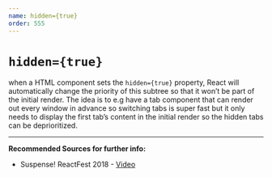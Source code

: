 ```yaml
---
name: hidden={true}
order: 555
---
```


# `hidden={true}`

when a HTML component sets the `hidden={true}` property, React will automatically change the priority 
of this subtree so that it won’t be part of the initial render. 
The idea is to e.g have a tab component that can render out every window in advance so switching
 tabs is super fast but it only needs to display the first tab’s content in the initial render so
  the hidden tabs can be deprioritized. 


--- 

**Recommended Sources for further info:**

- Suspense! ReactFest 2018 - [Video](https://www.youtube.com/watch?v=6g3g0Q_XVb4)
